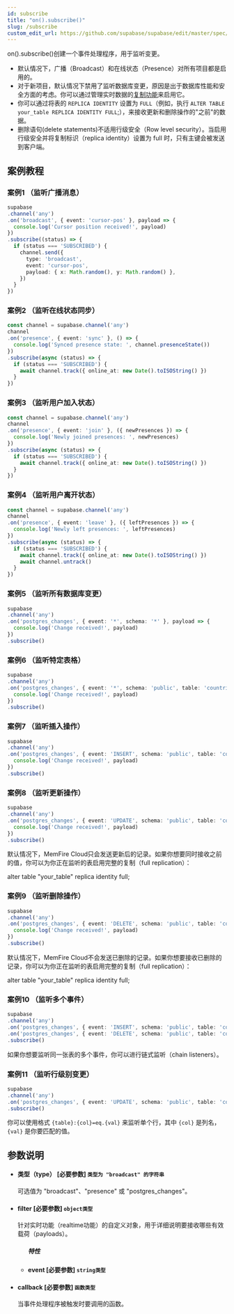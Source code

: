 ```yaml
---
id: subscribe
title: "on().subscribe()"
slug: /subscribe
custom_edit_url: https://github.com/supabase/supabase/edit/master/spec/supabase_js_v2.yml
---
```



on().subscribe()创建一个事件处理程序，用于监听变更。


* 默认情况下，广播（Broadcast）和在线状态（Presence）对所有项目都是启用的。
* 对于新项目，默认情况下禁用了监听数据库变更，原因是出于数据库性能和安全方面的考虑。你可以通过管理实时数据的[复制功能](/docs/guides/api#managing-realtime)来启用它。
* 你可以通过将表的 `REPLICA IDENTITY` 设置为 `FULL`（例如，执行 `ALTER TABLE your_table REPLICA IDENTITY FULL`;），来接收更新和删除操作的"之前"的数据。
* 删除语句(delete statements)不适用行级安全（Row level security）。当启用行级安全并将复制标识（replica identity）设置为 full 时，只有主键会被发送到客户端。



## 案例教程

### 案例1 （监听广播消息）

<Tabs scrollable size="small" type="underlined" defaultActiveId="demo2">

<TabPanel id="demo2" label="使用方法">

  ```ts
supabase
  .channel('any')
  .on('broadcast', { event: 'cursor-pos' }, payload => {
    console.log('Cursor position received!', payload)
  })
  .subscribe((status) => {
    if (status === 'SUBSCRIBED') {
      channel.send({
        type: 'broadcast',
        event: 'cursor-pos',
        payload: { x: Math.random(), y: Math.random() },
      })
    }
  })
  ```

</TabPanel>
</Tabs>


### 案例2 （监听在线状态同步）

<Tabs scrollable size="small" type="underlined" defaultActiveId="demo2">

<TabPanel id="demo2" label="使用方法">

  ```ts
const channel = supabase.channel('any')
channel
  .on('presence', { event: 'sync' }, () => {
    console.log('Synced presence state: ', channel.presenceState())
  })
  .subscribe(async (status) => {
    if (status === 'SUBSCRIBED') {
      await channel.track({ online_at: new Date().toISOString() })
    }
  })
  ```

</TabPanel>
</Tabs>

### 案例3 （监听用户加入状态）

<Tabs scrollable size="small" type="underlined" defaultActiveId="demo2">

<TabPanel id="demo2" label="使用方法">

  ```ts
const channel = supabase.channel('any')
channel
  .on('presence', { event: 'join' }, ({ newPresences }) => {
    console.log('Newly joined presences: ', newPresences)
  })
  .subscribe(async (status) => {
    if (status === 'SUBSCRIBED') {
      await channel.track({ online_at: new Date().toISOString() })
    }
  })
  ```

</TabPanel>
</Tabs>


### 案例4 （监听用户离开状态）

<Tabs scrollable size="small" type="underlined" defaultActiveId="demo2">

<TabPanel id="demo2" label="使用方法">

  ```ts
const channel = supabase.channel('any')
channel
  .on('presence', { event: 'leave' }, ({ leftPresences }) => {
    console.log('Newly left presences: ', leftPresences)
  })
  .subscribe(async (status) => {
    if (status === 'SUBSCRIBED') {
      await channel.track({ online_at: new Date().toISOString() })
      await channel.untrack()
    }
  })
  ```

</TabPanel>
</Tabs>

### 案例5 （监听所有数据库变更）

<Tabs scrollable size="small" type="underlined" defaultActiveId="demo2">

<TabPanel id="demo2" label="使用方法">

  ```ts
supabase
  .channel('any')
  .on('postgres_changes', { event: '*', schema: '*' }, payload => {
    console.log('Change received!', payload)
  })
  .subscribe()
  ```

</TabPanel>
</Tabs>


### 案例6 （监听特定表格）

<Tabs scrollable size="small" type="underlined" defaultActiveId="demo2">

<TabPanel id="demo2" label="使用方法">

  ```ts
supabase
  .channel('any')
  .on('postgres_changes', { event: '*', schema: 'public', table: 'countries' }, payload => {
    console.log('Change received!', payload)
  })
  .subscribe()
  ```

</TabPanel>
</Tabs>

### 案例7 （监听插入操作）

<Tabs scrollable size="small" type="underlined" defaultActiveId="demo2">

<TabPanel id="demo2" label="使用方法">

  ```ts
supabase
  .channel('any')
  .on('postgres_changes', { event: 'INSERT', schema: 'public', table: 'countries' }, payload => {
    console.log('Change received!', payload)
  })
  .subscribe()
  ```

</TabPanel>
</Tabs>


### 案例8 （监听更新操作）

<Tabs scrollable size="small" type="underlined" defaultActiveId="demo2">

<TabPanel id="demo2" label="使用方法">

  ```ts
supabase
  .channel('any')
  .on('postgres_changes', { event: 'UPDATE', schema: 'public', table: 'countries' }, payload => {
    console.log('Change received!', payload)
  })
  .subscribe()
  ```

</TabPanel>

<TabPanel id="demo4" label="注意事项">

默认情况下，MemFire Cloud只会发送更新后的记录。如果你想要同时接收之前的值，你可以为你正在监听的表启用完整的复制（full replication）：

alter table "your_table" replica identity full;

</TabPanel>

</Tabs>


### 案例9 （监听删除操作）

<Tabs scrollable size="small" type="underlined" defaultActiveId="demo2">

<TabPanel id="demo2" label="使用方法">

  ```ts
supabase
  .channel('any')
  .on('postgres_changes', { event: 'DELETE', schema: 'public', table: 'countries' }, payload => {
    console.log('Change received!', payload)
  })
  .subscribe()
  ```

</TabPanel>

<TabPanel id="demo4" label="注意事项">

默认情况下，MemFire Cloud不会发送已删除的记录。如果你想要接收已删除的记录，你可以为你正在监听的表启用完整的复制（full replication）：

alter table "your_table" replica identity full;

</TabPanel>

</Tabs>


### 案例10 （监听多个事件）

<Tabs scrollable size="small" type="underlined" defaultActiveId="demo2">

<TabPanel id="demo2" label="使用方法">

  ```ts
supabase
  .channel('any')
  .on('postgres_changes', { event: 'INSERT', schema: 'public', table: 'countries' }, handleRecordInserted)
  .on('postgres_changes', { event: 'DELETE', schema: 'public', table: 'countries' }, handleRecordDeleted)
  .subscribe()
  ```

</TabPanel>

<TabPanel id="demo4" label="注意事项">

如果你想要监听同一张表的多个事件，你可以进行链式监听（chain listeners）。

</TabPanel>

</Tabs>


### 案例11 （监听行级别变更）

<Tabs scrollable size="small" type="underlined" defaultActiveId="demo2">

<TabPanel id="demo2" label="使用方法">

  ```ts
supabase
  .channel('any')
  .on('postgres_changes', { event: 'UPDATE', schema: 'public', table: 'countries', filter: 'id=eq.200' }, handleRecordUpdated)
  .subscribe()
  ```

</TabPanel>

<TabPanel id="demo4" label="注意事项">

你可以使用格式 `{table}:{col}=eq.{val}` 来监听单个行，其中 `{col}` 是列名，`{val}` 是你要匹配的值。

</TabPanel>
</Tabs>









## 参数说明


<ul className="method-list-group">
  
<li className="method-list-item">
  <h4 className="method-list-item-label">
    <span className="method-list-item-label-name">
      类型（type）
    </span>
    <span className="method-list-item-label-badge required">
      [必要参数]
    </span>
    <span className="method-list-item-validation">
      <code>类型为 "broadcast" 的字符串</code>
    </span>
  </h4>
  <div class="method-list-item-description">

可选值为 "broadcast"、"presence" 或 "postgres_changes"。

  </div>
  
</li>


<li className="method-list-item">
  <h4 className="method-list-item-label">
    <span className="method-list-item-label-name">
      filter
    </span>
    <span className="method-list-item-label-badge required">
      [必要参数]
    </span>
    <span className="method-list-item-validation">
      <code>object类型</code>
    </span>
  </h4>
  <div class="method-list-item-description">

针对实时功能（realtime功能）的自定义对象，用于详细说明要接收哪些有效载荷（payloads）。

  </div>
  
<ul className="method-list-group">
  <h5 class="method-list-title method-list-title-isChild expanded">特性</h5>

<li className="method-list-item">
  <h4 className="method-list-item-label">
    <span className="method-list-item-label-name">
      event
    </span>
    <span className="method-list-item-label-badge required">
      [必要参数]
    </span>
    <span className="method-list-item-validation">
      <code>string类型</code>
    </span>
  </h4>
  
</li>

</ul>

</li>


<li className="method-list-item">
  <h4 className="method-list-item-label">
    <span className="method-list-item-label-name">
      callback
    </span>
    <span className="method-list-item-label-badge required">
      [必要参数]
    </span>
    <span className="method-list-item-validation">
      <code>函数类型</code>
    </span>
  </h4>
  <div class="method-list-item-description">

当事件处理程序被触发时要调用的函数。

  </div>
  
</li>

</ul>